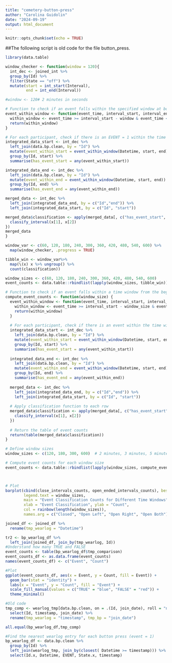 ---
title: "cemetery-button-press"
author: "Carolina Guidolin"
date: "2024-09-19"
output: html_document
---

```{r setup, include=FALSE}
knitr::opts_chunk$set(echo = TRUE)
```


##The following script is old code for the file button_press. 
```{r}

library(data.table)

window_checker <- function(window = 120){
  int_dec <- joined_int %>%
  group_by(Id) %>%
  filter(State == "off") %>%
  mutate(start = int_start(Interval),
         end = int_end(Interval))

#window <- 120# 2 minutes in seconds

# Function to check if an event falls within the specified window at both extremities of the interval
event_within_window <- function(event_time, interval_start, interval_end) {
  within_window <- event_time >= interval_start - window & event_time <= interval_end + window
  return(within_window)
}

# For each participant, check if there is an EVENT = 1 within the time window of the interval start
integrated_data_start <- int_dec %>%
  left_join(data.bp.clean, by = "Id") %>%
  mutate(event_within_start = event_within_window(Datetime, start, end)) %>%
  group_by(Id, start) %>%
  summarise(has_event_start = any(event_within_start))

integrated_data_end <- int_dec %>%
  left_join(data.bp.clean, by = "Id") %>%
  mutate(event_within_end = event_within_window(Datetime, start, end)) %>%
  group_by(Id, end) %>%
  summarise(has_event_end = any(event_within_end))

merged_data <- int_dec %>%
  left_join(integrated_data_end, by = c("Id","end")) %>%
  left_join(integrated_data_start, by = c("Id", "start"))

merged_data$classification <- apply(merged_data[, c("has_event_start", "has_event_end")], 1, function(x) {
  classify_interval(x[1], x[2])
})
merged_data
}

window_var <- c(60, 120, 180, 240, 300, 360, 420, 480, 540, 600) %>%
  map(window_checker, .progress = TRUE)  

tibble_win <- window_var%>% 
  map(\(x) x %>% ungroup() %>%
  count(classification))

window_sizes <- c(60, 120, 180, 240, 300, 360, 420, 480, 540, 600)
event_counts <- data.table::rbindlist(lapply(window_sizes, tibble_win))
```


```{r}
# Function to check if an event falls within a time window from the beginning and the end of an interval
compute_event_counts <- function(window_size) {
  event_within_window <- function(event_time, interval_start, interval_end) {
    within_window <- event_time >= interval_start - window_size & event_time <= interval_end + window_size
    return(within_window)
  }
  
  # For each participant, check if there is an event within the time window of the interval start
  integrated_data_start <- int_dec %>%
    left_join(data.bp.clean, by = "Id") %>%
    mutate(event_within_start = event_within_window(Datetime, start, end)) %>%
    group_by(Id, start) %>%
    summarise(has_event_start = any(event_within_start))
  
  integrated_data_end <- int_dec %>%
    left_join(data.bp.clean, by = "Id") %>%
    mutate(event_within_end = event_within_window(Datetime, start, end)) %>%
    group_by(Id, end) %>%
    summarise(has_event_end = any(event_within_end))
  
  merged_data <- int_dec %>%
    left_join(integrated_data_end, by = c("Id","end")) %>%
    left_join(integrated_data_start, by = c("Id", "start"))
  
  # Apply classification function to each row
  merged_data$classification <- apply(merged_data[, c("has_event_start", "has_event_end")], 1, function(x) {
    classify_interval(x[1], x[2])
  })
  
  # Return the table of event counts
  return(table(merged_data$classification))
}

# Define window sizes
window_sizes <- c(120, 180, 300, 600)  # 2 minutes, 3 minutes, 5 minutes, 10 minutes

# Compute event counts for each window size
event_counts <- data.table::rbindlist(lapply(window_sizes, compute_event_counts))



# Plot
barplot(cbind(close_intervals_counts, open_ended_intervals_counts), beside = TRUE, 
        legend.text = window_sizes, 
        main = "Event Classification Counts for Different Time Windows",
        xlab = "Event Classification", ylab = "Count",
        col = rainbow(length(window_sizes)),
        names.arg = c("Closed", "Open Left", "Open Right", "Open Both"))
```


```{r}
joined_df <- joined_df %>%
  rename(tmp_wearlog = "Datetime")

tr2 <- bp_wearlog_df %>%
  left_join(joined_df, join_by(tmp_wearlog, Id))
#Understand how many TRUE and FALSE
event_counts <- table(bp_wearlog_df$tmp_comparison)
event_counts_df <- as.data.frame(event_counts)
names(event_counts_df) <- c("Event", "Count")

#Plot
ggplot(event_counts_df, aes(x = Event, y = Count, fill = Event)) +
  geom_bar(stat = "identity") +
  labs(x = "Event", y = "Count", fill = "Event") +
  scale_fill_manual(values = c("TRUE" = "blue", "FALSE" = "red")) +
  theme_minimal()

#Old code
tmp_comp <- wearlog_tmp[data.bp.clean, on = .(Id, join_date), roll = "nearest"] %>%
  select(Id, timestamp, join_date) %>%
  rename(tmp_wearlog = "timestamp", tmp_bp = "join_date")

```


```{r}
all.equal(bp_wearlog_df,tmp_comp)

#Find the nearest wearlog entry for each button press (event = 1)
bp_wearlog_df <- data.bp.clean %>%
  group_by(Id) %>%
  left_join(wearlog_tmp, join_by(closest( Datetime >= timestamp))) %>% #biggest timestamp that is less than Datetime, i.e. the closest timestamp
  select(Id.x, Datetime, EVENT, State.x, timestamp)

```
